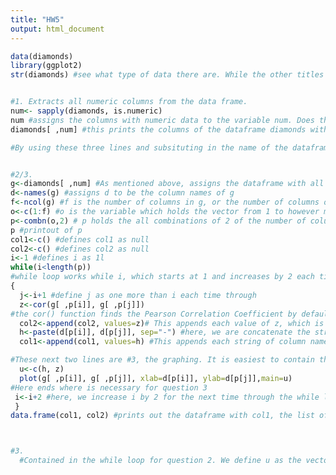 ```yaml
---
title: "HW5"
output: html_document
---
```


```r
data(diamonds)
library(ggplot2)
str(diamonds) #see what type of data there are. While the other titles are clear, I do not know what x,y and z are supposed to represent.


#1. Extracts all numeric columns from the data frame.
num<- sapply(diamonds, is.numeric)
num #assigns the columns with numeric data to the variable num. Does this by applying the function is.numeric to diamonds dataframe to get all of the numeric columns. This tests whether they are numeric or not and returns TRUE or FALSE. It then assigns to num all the TRUE columns. Use sapply 
diamonds[ ,num] #this prints the columns of the dataframe diamonds with numeric columns (num) and only those. By leaving the "rows" part of the call blank, this prints out all row values for that column. This structure could also be used to call a specific point in the dataframe, say the 2nd row of the 3rd column. 

#By using these three lines and subsituting in the name of the dataframe, you could extract the numeric columns from any dataframe. If you wanted to use this information later, all you would have to do would be to assign diamonds[ ,num] to a variable and it would be the dataframe of all numeric values.


#2/3.
g<-diamonds[ ,num] #As mentioned above, assigns the dataframe with all numeric columns of diamonds to the variable g
d<-names(g) #assigns d to be the column names of g
f<-ncol(g) #f is the number of columns in g, or the number of columns of the diamonds with numeric columns
o<-c(1:f) #o is the variable which holds the vector from 1 to however many columns there are (in diamonds case this is 7)
p<-combn(o,2) # p holds the all combinations of 2 of the number of columns in g. That is, since f is 7 it is the combinations of 2 of all numbers from 1 to 7. There are 7 choose 2 of these combinations, or 21 of them. These are just the combinations of numbers, however, and do not hold the column names.
p #printout of p
col1<-c() #defines col1 as null 
col2<-c() #defines col2 as null
i<-1 #defines i as 1l
while(i<length(p)) 
#while loop works while i, which starts at 1 and increases by 2 each time through, is less than the length of p. While p holds only 21 combinations of numbers, the length of p is double that, at 42, becuase each number is counted on its own. 
{
  j<-i+1 #define j as one more than i each time through
  z<-cor(g[ ,p[i]], g[ ,p[j]])
#the cor() function finds the Pearson Correlation Coefficient by default, though it can be set to different correlation coefficients. Here, it is calculating them between g[ ,p[i]], which is the column of g at a value of p (which is all the combinations of size 2 of 7 numbers) and g[ ,p[j]], which is the column of g at the next value of p. So, for i=3 (because i is always odd because it increases by 2 each time), and j=4, this function finds the Pearson correlation coefficient between the first column of g and the third. 
  col2<-append(col2, values=z)# This appends each value of z, which is the pearson corr coef, to the others before it in a vector, which is necessary to get all the values in one place to make the dataframe. These are assigned to the variable col2.
  h<-paste(d[p[i]], d[p[j]], sep="-") #here, we are concatenate the strings of the names of each of the combinations of columns, seperated by a - 
  col1<-append(col1, values=h) #This appends each string of column names, h, to the others before it in a vector, again necessary to get all the values in one place to make the dataframe. Assigned to the variable col1.

#These next two lines are #3, the graphing. It is easiest to contain them in the same while loop, because we want to graph them all seperately. But the rest of the while loop is still necessary for question 2
  u<-c(h, z)
  plot(g[ ,p[i]], g[ ,p[j]], xlab=d[p[i]], ylab=d[p[j]],main=u)
#Here ends where is necessary for question 3
 i<-i+2 #here, we increase i by 2 for the next time through the while loop. We increase by 2 instead of 1 because we want to consider every combination, but every other number in that combination. So making i increase by 2 considers the first number of every combination, and j becomes the second number.
 }
data.frame(col1, col2) #prints out the dataframe with col1, the list of strings, and col2, the list of the Pearson correlation coefficients of those strings



#3.
  #Contained in the while loop for question 2. We define u as the vector of col1 and col2. That is, for its first value, for all i, is one of the combinations, and its second value is the Pearson correlation coeffient. Then, we plot each graph. In the first plot, we plot the first combination of the 21 combinations of 2 from 7 columns. The g[ ,p[i]] is the first column in the string, and the g[ ,p[j]] is the second column in the string. For each of these plots, the title is the vector u which was just created. So, it prints the string of the concatenated variables and then the Pearson correlation coefficient. In all, because it goes through the while loop, this will print 21 plots.


```

